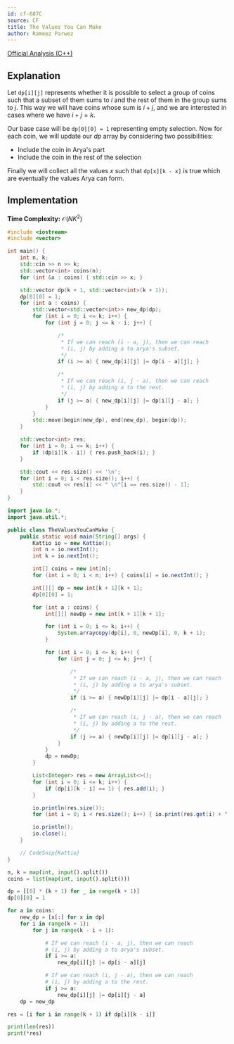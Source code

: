 ```yaml
---
id: cf-687C
source: CF
title: The Values You Can Make
author: Rameez Parwez
---
```


[Official Analysis (C++)](https://codeforces.com/blog/entry/45770)

## Explanation

Let $\texttt{dp[i][j]}$ represents whether it is possible to select a group of coins such that a subset of them sums to $i$ and the rest of them in the group sums to $j$. This way we will have coins whose sum is $i + j$, and we are interested in cases where we have $i + j = k$.

Our base case will be $\texttt{dp[0][0] = 1}$ representing empty selection. Now for each coin, we will update our $dp$ array by considering two possibilities:

- Include the coin in Arya's part
- Include the coin in the rest of the selection

Finally we will collect all the values $x$ such that $\texttt{dp[x][k - x]}$ is true which are eventually the values Arya can form.

## Implementation

**Time Complexity:** $\mathcal{O}(NK^2)$

<LanguageSection>
<CPPSection>

```cpp
#include <iostream>
#include <vector>

int main() {
	int n, k;
	std::cin >> n >> k;
	std::vector<int> coins(n);
	for (int &x : coins) { std::cin >> x; }

	std::vector dp(k + 1, std::vector<int>(k + 1));
	dp[0][0] = 1;
	for (int a : coins) {
		std::vector<std::vector<int>> new_dp(dp);
		for (int i = 0; i <= k; i++) {
			for (int j = 0; j <= k - i; j++) {

				/*
				 * If we can reach (i - a, j), then we can reach
				 * (i, j) by adding a to arya's subset.
				 */
				if (i >= a) { new_dp[i][j] |= dp[i - a][j]; }

				/*
				 * If we can reach (i, j - a), then we can reach
				 * (i, j) by adding a to the rest.
				 */
				if (j >= a) { new_dp[i][j] |= dp[i][j - a]; }
			}
		}
		std::move(begin(new_dp), end(new_dp), begin(dp));
	}

	std::vector<int> res;
	for (int i = 0; i <= k; i++) {
		if (dp[i][k - i]) { res.push_back(i); }
	}

	std::cout << res.size() << '\n';
	for (int i = 0; i < res.size(); i++) {
		std::cout << res[i] << " \n"[i == res.size() - 1];
	}
}
```

</CPPSection>
<JavaSection>

```java
import java.io.*;
import java.util.*;

public class TheValuesYouCanMake {
	public static void main(String[] args) {
		Kattio io = new Kattio();
		int n = io.nextInt();
		int k = io.nextInt();

		int[] coins = new int[n];
		for (int i = 0; i < n; i++) { coins[i] = io.nextInt(); }

		int[][] dp = new int[k + 1][k + 1];
		dp[0][0] = 1;

		for (int a : coins) {
			int[][] newDp = new int[k + 1][k + 1];

			for (int i = 0; i <= k; i++) {
				System.arraycopy(dp[i], 0, newDp[i], 0, k + 1);
			}

			for (int i = 0; i <= k; i++) {
				for (int j = 0; j <= k; j++) {

					/*
					 * If we can reach (i - a, j), then we can reach
					 * (i, j) by adding a to arya's subset.
					 */
					if (i >= a) { newDp[i][j] |= dp[i - a][j]; }

					/*
					 * If we can reach (i, j - a), then we can reach
					 * (i, j) by adding a to the rest.
					 */
					if (j >= a) { newDp[i][j] |= dp[i][j - a]; }
				}
			}
			dp = newDp;
		}

		List<Integer> res = new ArrayList<>();
		for (int i = 0; i <= k; i++) {
			if (dp[i][k - i] == 1) { res.add(i); }
		}

		io.println(res.size());
		for (int i = 0; i < res.size(); i++) { io.print(res.get(i) + " "); }

		io.println();
		io.close();
	}

	// CodeSnip{Kattio}
}
```

</JavaSection>
<PySection>

```py
n, k = map(int, input().split())
coins = list(map(int, input().split()))

dp = [[0] * (k + 1) for _ in range(k + 1)]
dp[0][0] = 1

for a in coins:
	new_dp = [x[:] for x in dp]
	for i in range(k + 1):
		for j in range(k - i + 1):

			# If we can reach (i - a, j), then we can reach
			# (i, j) by adding a to arya's subset.
			if i >= a:
				new_dp[i][j] |= dp[i - a][j]

			# If we can reach (i, j - a), then we can reach
			# (i, j) by adding a to the rest.
			if j >= a:
				new_dp[i][j] |= dp[i][j - a]
	dp = new_dp

res = [i for i in range(k + 1) if dp[i][k - i]]

print(len(res))
print(*res)
```

</PySection>
</LanguageSection>
